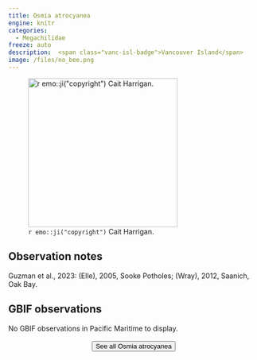 ```yaml
---
title: Osmia atrocyanea
engine: knitr
categories:
  - Megachilidae
freeze: auto
description:  <span class="vanc-isl-badge">Vancouver Island</span>
image: /files/no_bee.png
---
```

![`r emo::ji("copyright")` Cait Harrigan.](/files/no_bee.png){height=300}

## Observation notes  
Guzman et al., 2023: (Elle), 2005, <span class="hl-place-name">Sooke</span> Potholes; (Wray), 2012, <span class="hl-place-name">Saanich</span>, <span class="hl-place-name">Oak Bay</span>.

## GBIF observations  
No GBIF observations in Pacific Maritime to display.
<br><br>
<center>


<a href="https://inaturalist.ca/observations?place_id=any&quality_grade=research&subview=map&taxon_id=361572"><button type="button" class="btn btn-secondary">See all Osmia atrocyanea <i class="fa-solid fa-arrow-up-right-from-square"></i> </button></a>
</center>
